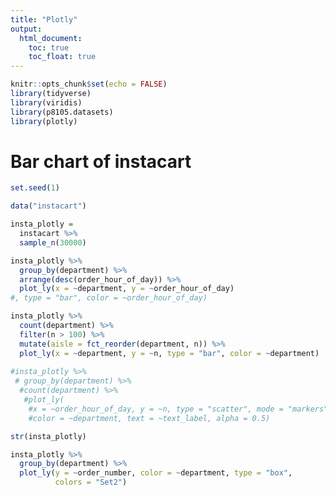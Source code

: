 ```yaml
---
title: "Plotly"
output: 
  html_document:
    toc: true
    toc_float: true
---
```



```r
knitr::opts_chunk$set(echo = FALSE)
library(tidyverse)
library(viridis)
library(p8105.datasets)
library(plotly)
```

# Bar chart of instacart

```r

set.seed(1)

data("instacart")

insta_plotly =
  instacart %>% 
  sample_n(30000) 

insta_plotly %>% 
  group_by(department) %>% 
  arrange(desc(order_hour_of_day)) %>% 
  plot_ly(x = ~department, y = ~order_hour_of_day)
#, type = "bar", color = ~order_hour_of_day)

insta_plotly %>% 
  count(department) %>% 
  filter(n > 100) %>% 
  mutate(aisle = fct_reorder(department, n)) %>% 
  plot_ly(x = ~department, y = ~n, type = "bar", color = ~department)
  
#insta_plotly %>% 
 # group_by(department) %>% 
  #count(department) %>% 
   #plot_ly(
    #x = ~order_hour_of_day, y = ~n, type = "scatter", mode = "markers",
    #color = ~department, text = ~text_label, alpha = 0.5)

str(insta_plotly)
```

```r
insta_plotly %>% 
  group_by(department) %>% 
  plot_ly(y = ~order_number, color = ~department, type = "box",
          colors = "Set2")
```



